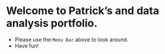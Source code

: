 # Welcome to Patrick's and data analysis portfolio.

-   Please use the `Menu Bar` above to look around.
-   Have fun!
